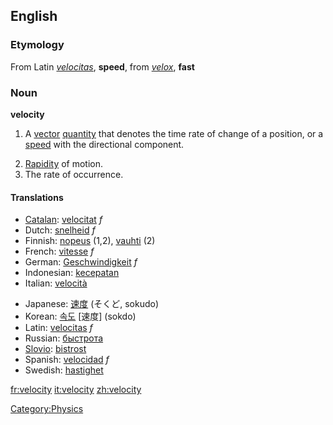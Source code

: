==English==

{{wikipedia}}
===Etymology===
From Latin ''[[velocitas]]'', '''speed''', from ''[[velox]]'', '''fast'''

===Noun===
'''velocity'''
# {{physics}} A [[vector]] [[quantity]] that denotes the time rate of change of a position, or a [[speed]] with the directional component.
# [[rapidity|Rapidity]] of motion.
# The rate of occurrence.

====Translations====
{{top}}
*[[Catalan]]: [[velocitat]] ''f''
*Dutch: [[snelheid]] ''f''
*Finnish: [[nopeus]] (1,2), [[vauhti]] (2)
*French: [[vitesse]] ''f''
*German: [[Geschwindigkeit]] ''f''
*Indonesian: [[cepat|kecepatan]]
*Italian: [[velocità]]
{{mid}}
*Japanese: [[速度]] (そくど, sokudo)
*Korean: [[속도]] [速度] (sokdo)
*Latin: [[velocitas]] ''f''
*Russian: [[быстрота]]
*[[Slovio]]: [[bistrost]]
*Spanish: [[velocidad]] ''f''
*Swedish: [[hastighet]]
{{bottom}}

[[Category:Physics]]

[[fr:velocity]]
[[it:velocity]]
[[zh:velocity]]